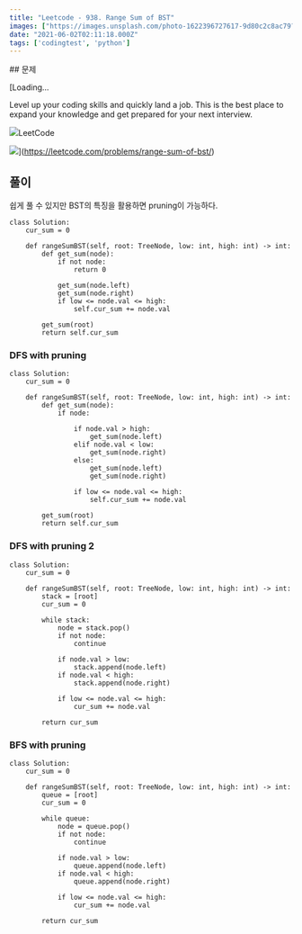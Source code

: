 ```yaml
---
title: "Leetcode - 938. Range Sum of BST"
images: ["https://images.unsplash.com/photo-1622396727617-9d80c2c8ac79?crop=entropy&cs=tinysrgb&fit=max&fm=jpg&ixid=MnwxMTc3M3wwfDF8YWxsfDN8fHx8fHwyfHwxNjIyNjA3OTMw&ixlib=rb-1.2.1&q=80&w=2000"]
date: "2021-06-02T02:11:18.000Z"
tags: ['codingtest', 'python']
---
```


<TOCInline toc={props.toc} asDisclosure />
## 문제

[Loading...

Level up your coding skills and quickly land a job. This is the best place to expand your knowledge and get prepared for your next interview.

![](https://leetcode.com/favicon-192x192.png)LeetCode

![](https://leetcode.com/static/images/LeetCode_Sharing.png)](https://leetcode.com/problems/range-sum-of-bst/)

## 풀이

쉽게 풀 수 있지만 BST의 특징을 활용하면 pruning이 가능하다.

```
class Solution:
    cur_sum = 0

    def rangeSumBST(self, root: TreeNode, low: int, high: int) -> int:
        def get_sum(node):
            if not node:
                return 0

            get_sum(node.left)
            get_sum(node.right)
            if low <= node.val <= high:
                self.cur_sum += node.val

        get_sum(root)
        return self.cur_sum
```

### DFS with pruning

```
class Solution:
    cur_sum = 0

    def rangeSumBST(self, root: TreeNode, low: int, high: int) -> int:
        def get_sum(node):
            if node:

                if node.val > high:
                    get_sum(node.left)
                elif node.val < low:
                    get_sum(node.right)
                else:
                    get_sum(node.left)
                    get_sum(node.right)

                if low <= node.val <= high:
                    self.cur_sum += node.val

        get_sum(root)
        return self.cur_sum
```

### DFS with pruning 2

```
class Solution:
    cur_sum = 0

    def rangeSumBST(self, root: TreeNode, low: int, high: int) -> int:
        stack = [root]
        cur_sum = 0

        while stack:
            node = stack.pop()
            if not node:
                continue

            if node.val > low:
                stack.append(node.left)
            if node.val < high:
                stack.append(node.right)

            if low <= node.val <= high:
                cur_sum += node.val

        return cur_sum
```

### BFS with pruning

```
class Solution:
    cur_sum = 0

    def rangeSumBST(self, root: TreeNode, low: int, high: int) -> int:
        queue = [root]
        cur_sum = 0

        while queue:
            node = queue.pop()
            if not node:
                continue

            if node.val > low:
                queue.append(node.left)
            if node.val < high:
                queue.append(node.right)

            if low <= node.val <= high:
                cur_sum += node.val

        return cur_sum
```
